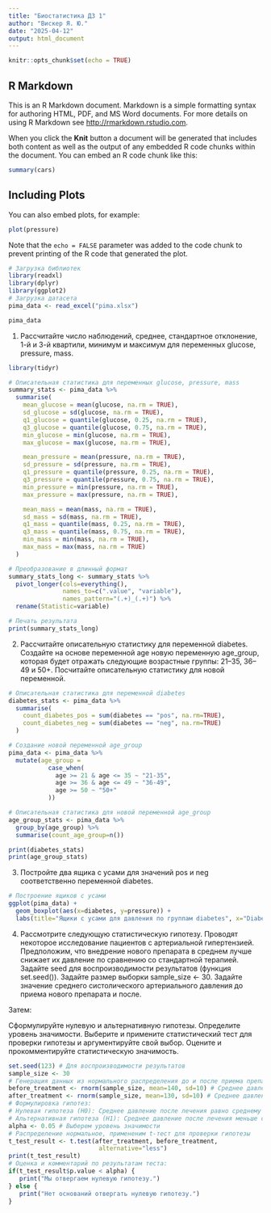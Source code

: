 ---
title: "Биостатистика ДЗ 1"
author: "Вискер Я. Ю."
date: "2025-04-12"
output: html_document
---

```{r setup, include=FALSE}
knitr::opts_chunk$set(echo = TRUE)
```

## R Markdown

This is an R Markdown document. Markdown is a simple formatting syntax for authoring HTML, PDF, and MS Word documents. For more details on using R Markdown see <http://rmarkdown.rstudio.com>.

When you click the **Knit** button a document will be generated that includes both content as well as the output of any embedded R code chunks within the document. You can embed an R code chunk like this:

```{r cars}
summary(cars)
```

## Including Plots

You can also embed plots, for example:

```{r pressure, echo=FALSE}
plot(pressure)
```

Note that the `echo = FALSE` parameter was added to the code chunk to prevent printing of the R code that generated the plot.

```{r}
# Загрузка библиотек
library(readxl)
library(dplyr)
library(ggplot2)
# Загрузка датасета
pima_data <- read_excel("pima.xlsx")
```

```{r}
pima_data

```

1.  Рассчитайте число наблюдений, среднее, стандартное отклонение, 1-й и 3-й квартили, минимум и максимум для переменных glucose, pressure, mass.

```{r}
library(tidyr)

# Описательная статистика для переменных glucose, pressure, mass
summary_stats <- pima_data %>%
  summarise(
    mean_glucose = mean(glucose, na.rm = TRUE),
    sd_glucose = sd(glucose, na.rm = TRUE),
    q1_glucose = quantile(glucose, 0.25, na.rm = TRUE),
    q3_glucose = quantile(glucose, 0.75, na.rm = TRUE),
    min_glucose = min(glucose, na.rm = TRUE),
    max_glucose = max(glucose, na.rm = TRUE),

    mean_pressure = mean(pressure, na.rm = TRUE),
    sd_pressure = sd(pressure, na.rm = TRUE),
    q1_pressure = quantile(pressure, 0.25, na.rm = TRUE),
    q3_pressure = quantile(pressure, 0.75, na.rm = TRUE),
    min_pressure = min(pressure, na.rm = TRUE),
    max_pressure = max(pressure, na.rm = TRUE),

    mean_mass = mean(mass, na.rm = TRUE),
    sd_mass = sd(mass, na.rm = TRUE),
    q1_mass = quantile(mass, 0.25, na.rm = TRUE),
    q3_mass = quantile(mass, 0.75, na.rm = TRUE),
    min_mass = min(mass, na.rm = TRUE),
    max_mass = max(mass, na.rm = TRUE)
  )

# Преобразование в длинный формат
summary_stats_long <- summary_stats %>%
  pivot_longer(cols=everything(), 
               names_to=c(".value", "variable"), 
               names_pattern="(.+)_(.+)") %>%
  rename(Statistic=variable)

# Печать результата
print(summary_stats_long)
```

2.  Рассчитайте описательную статистику для переменной diabetes. Создайте на основе переменной age новую переменную age_group, которая будет отражать следующие возрастные группы: 21–35, 36–49 и 50+. Посчитайте описательную статистику для новой переменной.

```{r}
# Описательная статистика для переменной diabetes
diabetes_stats <- pima_data %>%
  summarise(
    count_diabetes_pos = sum(diabetes == "pos", na.rm=TRUE),
    count_diabetes_neg = sum(diabetes == "neg", na.rm=TRUE)
  )

# Создание новой переменной age_group
pima_data <- pima_data %>%
  mutate(age_group =
           case_when(
             age >= 21 & age <= 35 ~ "21-35",
             age >= 36 & age <= 49 ~ "36-49",
             age >= 50 ~ "50+"
           ))

# Описательная статистика для новой переменной age_group
age_group_stats <- pima_data %>%
  group_by(age_group) %>%
  summarise(count_age_group=n())

print(diabetes_stats)
print(age_group_stats)
```

3.  Постройте два ящика с усами для значений pos и neg соответственно переменной diabetes.

```{r}
# Построение ящиков с усами
ggplot(pima_data) +
  geom_boxplot(aes(x=diabetes, y=pressure)) +
  labs(title="Ящики с усами для давления по группам diabetes", x="Diabetes", y="Pressure")
```

4.  Рассмотрите следующую статистическую гипотезу. Проводят некоторое исследование пациентов с артериальной гипертензией. Предположим, что внедрение нового препарата в среднем лучше снижает их давление по сравнению со стандартной терапией. Задайте seed для воспроизводимости результатов (функция set.seed()). Задайте размер выборки sample_size \<- 30. Задайте значение среднего систолического артериального давления до приема нового препарата и после.

Затем:

Сформулируйте нулевую и альтернативную гипотезы. Определите уровень значимости. Выберите и примените статистический тест для проверки гипотезы и аргументируйте свой выбор. Оцените и прокомментируйте статистическую значимость.

```{r}
set.seed(123) # Для воспроизводимости результатов
sample_size <- 30
# Генерация данных из нормального распределения до и после приема препарата
before_treatment <- rnorm(sample_size, mean=140, sd=10) # Среднее давление до лечения
after_treatment <- rnorm(sample_size, mean=130, sd=10) # Среднее давление после лечения
# Формулировка гипотез:
# Нулевая гипотеза (H0): Среднее давление после лечения равно среднему давлению до лечения.
# Альтернативная гипотеза (H1): Среднее давление после лечения меньше среднего давления до лечения.
alpha <- 0.05 # Выберем уровень значимости
# Распределение нормальное, примененим t-тест для проверки гипотезы
t_test_result <- t.test(after_treatment, before_treatment,
                         alternative="less")
print(t_test_result)
# Оценка и комментарий по результатам теста:
if(t_test_result$p.value < alpha) {
   print("Мы отвергаем нулевую гипотезу.")
} else {
   print("Нет оснований отвергать нулевую гипотезу.")
}
```
